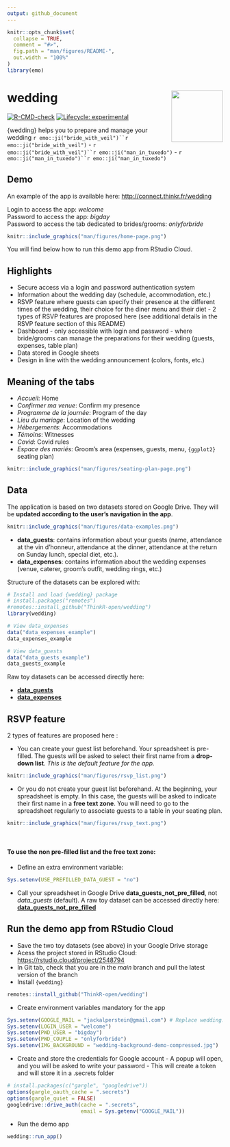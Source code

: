 ```yaml
---
output: github_document
---
```


<!-- README.md is generated from README.Rmd. Please edit that file -->

```r
knitr::opts_chunk$set(
  collapse = TRUE,
  comment = "#>",
  fig.path = "man/figures/README-",
  out.width = "100%"
)
library(emo)
```

# wedding <img src="man/figures/logo.png" align="right" width="120"/>

<!-- badges: start -->

[![R-CMD-check](https://github.com/ThinkR-open/wedding/workflows/R-CMD-check/badge.svg)](https://github.com/ThinkR-open/wedding/actions) [![Lifecycle: experimental](https://img.shields.io/badge/lifecycle-experimental-orange.svg)](https://lifecycle.r-lib.org/articles/stages.html#experimental)

<!-- badges: end -->

{wedding} helps you to prepare and manage your wedding ``` r emo::ji("bride_with_veil")``r emo::ji("bride_with_veil") ``` - ``` r emo::ji("bride_with_veil")``r emo::ji("man_in_tuxedo") ``` - ``` r emo::ji("man_in_tuxedo")``r emo::ji("man_in_tuxedo") ```

## Demo

An example of the app is available here: <http://connect.thinkr.fr/wedding>

Login to access the app: *welcome* <br /> Password to access the app: *bigday* <br /> Password to access the tab dedicated to brides/grooms: *onlyforbride*

```r
knitr::include_graphics("man/figures/home-page.png")
```

You will find below how to run this demo app from RStudio Cloud.

## Highlights

-   Secure access via a login and password authentication system
-   Information about the wedding day (schedule, accommodation, etc.)
-   RSVP feature where guests can specify their presence at the different times of the wedding, their choice for the diner menu and their diet - 2 types of RSVP features are proposed here (see additional details in the RSVP feature section of this README)
-   Dashboard - only accessible with login and password - where bride/grooms can manage the preparations for their wedding (guests, expenses, table plan)
-   Data stored in Google sheets
-   Design in line with the wedding announcement (colors, fonts, etc.)

## Meaning of the tabs

-   *Accueil*: Home
-   *Confirmer ma venue*: Confirm my presence
-   *Programme de la journée*: Program of the day
-   *Lieu du mariage*: Location of the wedding
-   *Hébergements*: Accommodations
-   *Témoins*: Witnesses
-   *Covid*: Covid rules
-   *Espace des mariés*: Groom's area (expenses, guests, menu, `{ggplot2}` seating plan)

```r
knitr::include_graphics("man/figures/seating-plan-page.png")
```

## Data

The application is based on two datasets stored on Google Drive. They will be **updated according to the user's navigation in the app**.

```r
knitr::include_graphics("man/figures/data-examples.png")
```

-   **data_guests**: contains information about your guests (name, attendance at the vin d'honneur, attendance at the dinner, attendance at the return on Sunday lunch, special diet, etc.).
-   **data_expenses**: contains information about the wedding expenses (venue, caterer, groom's outfit, wedding rings, etc.)

Structure of the datasets can be explored with:

``` r
# Install and load {wedding} package
# install.packages("remotes")
#remotes::install_github("ThinkR-open/wedding")
library(wedding)

# View data_expenses
data("data_expenses_example")
data_expenses_example

# View data_guests
data("data_guests_example")
data_guests_example
```

Raw toy datasets can be accessed directly here:

-   [**data_guests**](https://docs.google.com/spreadsheets/d/1uCENmsM7XEcqE_ae80uYUMU6EA_-ozKqHyGJXHJHDiU/edit?usp=sharing)
-   [**data_expenses**](https://docs.google.com/spreadsheets/d/1Mb6QPB2G2Msy-K9xnU6Cs8qJ32i5eMdTvY9hh1mJwKw/edit?usp=sharing)

## RSVP feature

2 types of features are proposed here :

-   You can create your guest list beforehand. Your spreadsheet is pre-filled. The guests will be asked to select their first name from a **drop-down list**. *This is the default feature for the app.*

```r
knitr::include_graphics("man/figures/rsvp_list.png")
```

-   Or you do not create your guest list beforehand. At the beginning, your spreadsheet is empty. In this case, the guests will be asked to indicate their first name in a **free text zone**. You will need to go to the spreadsheet regularly to associate guests to a table in your seating plan.

```r
knitr::include_graphics("man/figures/rsvp_text.png")
```

<br/>

#### To use the non pre-filled list and the free text zone:

-   Define an extra environment variable:

``` r
Sys.setenv(USE_PREFILLED_DATA_GUEST = "no")
```

-   Call your spreadsheet in Google Drive **data_guests_not_pre_filled**, not *data_guests* (default). A raw toy dataset can be accessed directly here: [**data_guests_not_pre_filled**](https://docs.google.com/spreadsheets/d/1qJo_UiHx0qjjqEncT2NCYAoFMycozKxrShGcun7Qokw/edit?usp=sharing)

## Run the demo app from RStudio Cloud

-   Save the two toy datasets (see above) in your Google Drive storage
-   Acess the project stored in RStudio Cloud: <https://rstudio.cloud/project/2548794>
-   In Git tab, check that you are in the *main* branch and pull the latest version of the branch
-   Install `{wedding}`

``` r
remotes::install_github("ThinkR-open/wedding")
```

-   Create environment variables mandatory for the app

``` r
Sys.setenv(GOOGLE_MAIL = "jackalperstein@gmail.com") # Replace wedding.r.package@gmail.com by your gmail adress
Sys.setenv(LOGIN_USER = "welcome")
Sys.setenv(PWD_USER = "bigday")
Sys.setenv(PWD_COUPLE = "onlyforbride")
Sys.setenv(IMG_BACKGROUND = "wedding-background-demo-compressed.jpg")
```

-   Create and store the credentials for Google account - A popup will open, and you will be asked to write your password - This will create a token and will store it in a .secrets folder

``` r
# install.packages(c("gargle", "googledrive"))
options(gargle_oauth_cache = ".secrets")
options(gargle_quiet = FALSE)
googledrive::drive_auth(cache = ".secrets", 
                        email = Sys.getenv("GOOGLE_MAIL"))
```

-   Run the demo app

``` r
wedding::run_app()
```
